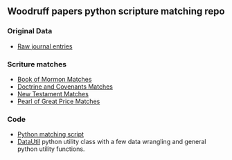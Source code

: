
## Woodruff papers python scripture matching repo


### Original Data
- [Raw journal entries](raw_entries.csv)


### Scriture matches
- [Book of Mormon Matches](top_matches/Book%20of%20Mormon.csv)
- [Doctrine and Covenants Matches](./top_matches/Doctrine%20and%20Covenants.csv)
- [New Testament Matches](./top_matches/top_matches_New%20Testament.csv)
- [Pearl of Great Price Matches](./top_matches/Pearl%20of%20Great%20Price.csv)


### Code
- [Python matching script](scripture_matching.py)
- [DataUtil](DataUtil.py) python utility class with a few data wrangling and general python utility functions.



